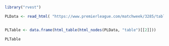 ```r
library("rvest")

PLData <- read_html( "https://www.premierleague.com/matchweek/3285/table")


PLTable <- data.frame(html_table(html_nodes(PLData, "table")[[2]]))

PLTable

```

